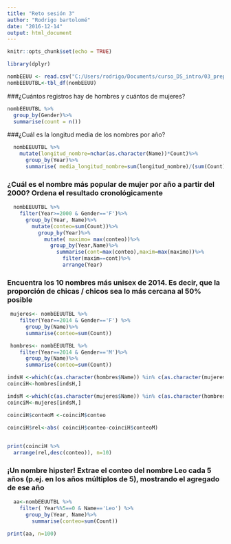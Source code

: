 ```yaml
---
title: "Reto sesión 3"
author: "Rodrigo bartolomé"
date: "2016-12-14"
output: html_document
---
```


```r
knitr::opts_chunk$set(echo = TRUE)
```


```r
library(dplyr)
```


```r
nombEEUU <- read.csv("C:/Users/rodrigo/Documents/curso_DS_intro/03_preparacion_datos/reto/StateNames.csv", header=TRUE, sep = ",")
nombEEUUTBL<-tbl_df(nombEEUU)
```

###¿Cuántos registros hay de hombres y cuántos de mujeres?
```r
nombEEUUTBL %>%
  group_by(Gender)%>% 
  summarise(count = n())

```
###¿Cuál es la longitud media de los nombres por año?
```r
  nombEEUUTBL %>%
    mutate(longitud_nombre=nchar(as.character(Name))*Count)%>%
      group_by(Year)%>%
      summarise( media_longitud_nombre=sum(longitud_nombre)/(sum(Count)))

```
### ¿Cuál es el nombre más popular de mujer por año a partir del 2000? Ordena el resultado cronológicamente
```r
  nombEEUUTBL %>%
    filter(Year>=2000 & Gender=='F')%>%
      group_by(Year, Name)%>%
        mutate(conteo=sum(Count))%>%
          group_by(Year)%>%
            mutate( maximo= max(conteo))%>%
              group_by(Year,Name)%>%
                summarise(cont=max(conteo),maxim=max(maximo))%>%
                  filter(maxim==cont)%>%
                  arrange(Year)

```
### Encuentra los 10 nombres más unisex de 2014. Es decir, que la proporción de chicas / chicos sea lo más cercana al 50% posible
```r
 mujeres<- nombEEUUTBL %>%
    filter(Year==2014 & Gender=='F') %>%
      group_by(Name)%>%
      summarise(conteo=sum(Count))

 hombres<- nombEEUUTBL %>%
    filter(Year==2014 & Gender=='M')%>%
      group_by(Name)%>%
      summarise(conteo=sum(Count))

indsH <-which(c(as.character(hombres$Name)) %in% c(as.character(mujeres$Name)))
coinciH<-hombres[indsH,]

indsM <-which(c(as.character(mujeres$Name)) %in% c(as.character(hombres$Name)))
coinciM<-mujeres[indsM,]

coinciH$conteoM <-coinciM$conteo
 
coinciH$rel<-abs( coinciH$conteo-coinciH$conteoM)


print(coinciH %>%
  arrange(rel,desc(conteo)), n=10)

```
### ¡Un nombre hipster! Extrae el conteo del nombre Leo cada 5 años (p.ej. en los años múltiplos de 5), mostrando el agregado de ese año
```r
  aa<-nombEEUUTBL %>%
    filter( Year%%5==0 & Name=='Leo') %>%
      group_by(Year, Name)%>%
        summarise(conteo=sum(Count))

print(aa, n=100)

```
